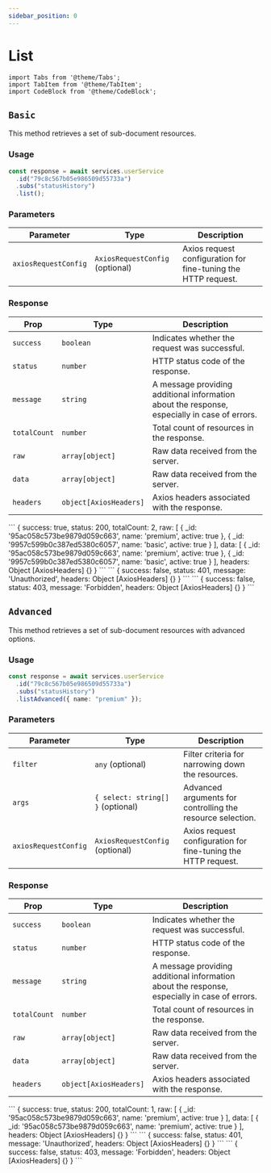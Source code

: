 ```yaml
---
sidebar_position: 0
---
```


# List

```mdx-code-block
import Tabs from '@theme/Tabs';
import TabItem from '@theme/TabItem';
import CodeBlock from '@theme/CodeBlock';
```

## `Basic`

This method retrieves a set of sub-document resources.

### Usage

```ts
const response = await services.userService
  .id("79c8c567b05e986509d55733a")
  .subs("statusHistory")
  .list();
```

### Parameters

| Parameter            | Type                            | Description                                                   |
| -------------------- | ------------------------------- | ------------------------------------------------------------- |
| `axiosRequestConfig` | `AxiosRequestConfig` (optional) | Axios request configuration for fine-tuning the HTTP request. |

### Response

| Prop         | Type                   | Description                                                                                  |
| ------------ | ---------------------- | -------------------------------------------------------------------------------------------- |
| `success`    | `boolean`              | Indicates whether the request was successful.                                                |
| `status`     | `number`               | HTTP status code of the response.                                                            |
| `message`    | `string`               | A message providing additional information about the response, especially in case of errors. |
| `totalCount` | `number`               | Total count of resources in the response.                                                    |
| `raw`        | `array[object]`        | Raw data received from the server.                                                           |
| `data`       | `array[object]`        | Raw data received from the server.                                                           |
| `headers`    | `object[AxiosHeaders]` | Axios headers associated with the response.                                                  |

<Tabs className="unique-tabs">
<TabItem value="200">
```
{
  success: true,
  status: 200,
  totalCount: 2,
  raw: [
    {
      _id: '95ac058c573be9879d059c663',
      name: 'premium',
      active: true
    },
    {
      _id: '9957c599b0c387ed5380c6057',
      name: 'basic',
      active: true
    }
  ],
  data: [
    {
      _id: '95ac058c573be9879d059c663',
      name: 'premium',
      active: true
    },
    {
      _id: '9957c599b0c387ed5380c6057',
      name: 'basic',
      active: true
    }
  ],
  headers: Object [AxiosHeaders] {}
}
```
</TabItem>
<TabItem value="401">
```
{
  success: false,
  status: 401,
  message: 'Unauthorized',
  headers: Object [AxiosHeaders] {}
}
```
</TabItem>
<TabItem value="403">
```
{
  success: false,
  status: 403,
  message: 'Forbidden',
  headers: Object [AxiosHeaders] {}
}
```
</TabItem>
</Tabs>

## `Advanced`

This method retrieves a set of sub-document resources with advanced options.

### Usage

```ts
const response = await services.userService
  .id("79c8c567b05e986509d55733a")
  .subs("statusHistory")
  .listAdvanced({ name: "premium" });
```

### Parameters

| Parameter            | Type                              | Description                                                   |
| -------------------- | --------------------------------- | ------------------------------------------------------------- |
| `filter`             | `any` (optional)                  | Filter criteria for narrowing down the resources.             |
| `args`               | `{ select: string[] }` (optional) | Advanced arguments for controlling the resource selection.    |
| `axiosRequestConfig` | `AxiosRequestConfig` (optional)   | Axios request configuration for fine-tuning the HTTP request. |

### Response

| Prop         | Type                   | Description                                                                                  |
| ------------ | ---------------------- | -------------------------------------------------------------------------------------------- |
| `success`    | `boolean`              | Indicates whether the request was successful.                                                |
| `status`     | `number`               | HTTP status code of the response.                                                            |
| `message`    | `string`               | A message providing additional information about the response, especially in case of errors. |
| `totalCount` | `number`               | Total count of resources in the response.                                                    |
| `raw`        | `array[object]`        | Raw data received from the server.                                                           |
| `data`       | `array[object]`        | Raw data received from the server.                                                           |
| `headers`    | `object[AxiosHeaders]` | Axios headers associated with the response.                                                  |

<Tabs className="unique-tabs">
<TabItem value="200">
```
{
  success: true,
  status: 200,
  totalCount: 1,
  raw: [
    {
      _id: '95ac058c573be9879d059c663',
      name: 'premium',
      active: true
    }
  ],
  data: [
    {
      _id: '95ac058c573be9879d059c663',
      name: 'premium',
      active: true
    }
  ],
  headers: Object [AxiosHeaders] {}
}
```
</TabItem>
<TabItem value="401">
```
{
  success: false,
  status: 401,
  message: 'Unauthorized',
  headers: Object [AxiosHeaders] {}
}
```
</TabItem>
<TabItem value="403">
```
{
  success: false,
  status: 403,
  message: 'Forbidden',
  headers: Object [AxiosHeaders] {}
}
```
</TabItem>
</Tabs>
